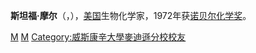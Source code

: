 '''斯坦福·摩尔'''（{{lang|en|Stanford Moore}}，{{bd|1913年|9月4日|1982年|8月23日|catidx=S}}），[[美国|美国]]生物化学家，1972年获[[诺贝尔化学奖|诺贝尔化学奖]]。
{{US-scientist-stub}}
{{诺贝尔化学奖获得者 (1951年-1975年)}}
{{Authority control}}
[[Category:美国生物化学家|M]]
[[Category:诺贝尔化学奖获得者|M]]
[[Category:威斯康辛大學麥迪遜分校校友|Category:威斯康辛大學麥迪遜分校校友]]